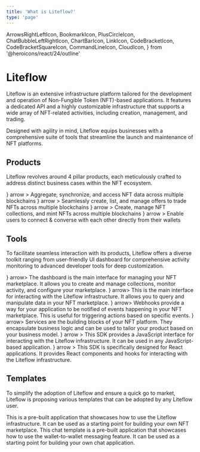 ```yaml
---
title: 'What is Liteflow?'
type: 'page'
---
```


  ArrowsRightLeftIcon,
  BookmarkIcon,
  PlusCircleIcon,
  ChatBubbleLeftRightIcon,
  ChartBarIcon,
  LinkIcon,
  CodeBracketIcon,
  CodeBracketSquareIcon,
  CommandLineIcon,
  CloudIcon,
} from '@heroicons/react/24/outline'

<Bleed>

# Liteflow

Liteflow is an extensive infrastructure platform tailored for the development and operation of Non-Fungible Token (NFT)-based applications. It features a dedicated API and a highly customizable infrastructure that supports a wide array of NFT-related activities, including creation, management, and trading.

Designed with agility in mind, Liteflow equips businesses with a comprehensive suite of tools that streamline the launch and maintenance of NFT platforms.

## Products

Liteflow revolves around 4 pillar products, each meticulously crafted to address distinct business cases within the NFT ecosystem.

<Cards num="2">
  <Card
    href="/products/nft-data"
    title="NFT Data"
    icon={<BookmarkIcon />}
    arrow
  >
    Aggregate, synchronize, and access NFT data across multiple blockchains
  </Card>
  <Card
    href="/products/nft-exchange"
    title="NFT Exchange"
    icon={<ArrowsRightLeftIcon />}
    arrow
  >
    Seamlessly create, list, and manage offers to trade NFTs across multiple blockchains
  </Card>
  <Card
    href="/products/nft-collection"
    title="Collection & NFT Minting"
    icon={<PlusCircleIcon />}
    arrow
  >
    Create, manage NFT collections, and mint NFTs across multiple blockchains

  </Card>
  <Card
    href="/products/wallet-to-wallet-messaging"
    title="Wallet-to-Wallet Messaging"
    icon={<ChatBubbleLeftRightIcon />}
    arrow
  >
    Enable users to connect & converse with each other directly from their wallets
  </Card>
</Cards>

## Tools

To facilitate seamless interaction with its products, Liteflow offers a diverse toolkit ranging from user-friendly UI dashboard for comprehensive activity monitoring to advanced developer tools for deep customization.

<Cards num="3">
  <Card href="/tools/dashboard" title="Dashboard" icon={<ChartBarIcon />} arrow>
    The dashboard is the main interface for managing your NFT marketplace. It
    allows you to create and manage collections, monitor activity, and configure
    your marketplace.
  </Card>
  <Card href="/tools/graphql-api" title="GraphQL API" icon={<LinkIcon />} arrow>
    This is the main interface for interacting with the Liteflow infrastructure.
    It allows you to query and manipulate data in your NFT marketplace.
  </Card>
  <Card href="/tools/webhook" title="Webhook" icon={<CommandLineIcon />} arrow>
    Webhooks provide a way for your application to be notified of events
    happening in your NFT marketplace. This is useful for triggering actions
    based on specific events.
  </Card>
  <Card href="/tools/service" title="Service" icon={<CloudIcon />} arrow>
    Services are the building blocks of your NFT platform. They encapsulate
    business logic and can be used to tailor your product based on your business
    model.
  </Card>
  <Card
    href="/tools/sdk-core"
    title="SDK Javascript"
    icon={<CodeBracketIcon />}
    arrow
  >
    This SDK provides a JavaScript interface for interacting with the Liteflow
    infrastructure. It can be used in any JavaScript-based application.
  </Card>
  <Card
    href="/tools/sdk-react"
    title="SDK React"
    icon={<CodeBracketSquareIcon />}
    arrow
  >
    This SDK is specifically designed for React applications. It provides React
    components and hooks for interacting with the Liteflow infrastructure.
  </Card>
</Cards>

## Templates

To simplify the adoption of Liteflow and ensure a quick go to market, Liteflow is proposing various templates that can be adopted by any Liteflow user.

<Cards num="3">
  <Card href="/templates/marketplace" title="Marketplace" arrow>
    This is a pre-built application that showcases how to use the Liteflow
    infrastructure. It can be used as a starting point for building your own NFT
    marketplace.
  </Card>
  <Card href="/templates/chat" title="Chat" arrow>
    This chat template is a pre-built application that showcases how to use the
    wallet-to-wallet messaging feature. It can be used as a starting point for
    building your own chat application.
  </Card>
</Cards>

</Bleed>
